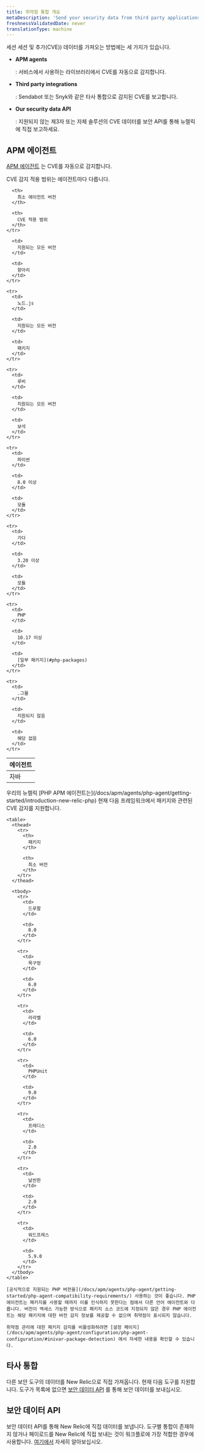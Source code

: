 ```yaml
---
title: 취약점 통합 개요
metaDescription: 'Send your security data from third party applications, APM agents, or through our security data API.'
freshnessValidatedDate: never
translationType: machine
---
```


세션 세션 및 추가(CVE)) 데이터를 가져오는 방법에는 세 가지가 있습니다.

* <DNT>**APM agents**</DNT>

  : 서비스에서 사용하는 라이브러리에서 CVE를 자동으로 감지합니다.

* <DNT>**Third party integrations**</DNT>

  : Sendabot 또는 Snyk와 같은 타사 통합으로 감지된 CVE를 보고합니다.

* <DNT>**Our security data API**</DNT>

  : 지원되지 않는 제3자 또는 자체 솔루션의 CVE 데이터를 보안 API를 통해 뉴렐릭에 직접 보고하세요.

## APM 에이전트

[APM 에이전트](/docs/apm/new-relic-apm/getting-started/introduction-apm/) 는 CVE를 자동으로 감지합니다.

<TechTileGrid>
  <TechTile
    name="Go agent"
    icon="logo-go"
    to="https://one.newrelic.com/nr1-core?state=985d4005-ba90-a8c7-1da1-2af34539b03b"
  />

  <TechTile
    name="Java agent"
    icon="logo-java"
    to="https://one.newrelic.com/nr1-core?state=80d18bcb-4919-1fcb-2b77-9406838eb916"
  />

  <TechTile
    name="Node.js agent"
    icon="logo-nodejs"
    to="https://one.newrelic.com/marketplace/install-data-source?state=be2e62fa-cc3b-c428-27c4-8d662c9e80a1"
  />

  <TechTile
    name="PHP agent"
    icon="logo-php"
    to="https://one.newrelic.com/nr1-core?state=aa633b41-72d4-009c-3abf-55dcf64894fe"
  />

  <TechTile
    name="Python agent"
    icon="logo-python"
    to="https://one.newrelic.com/nr1-core?state=20fda75b-58fb-a92a-f9e1-7b052035c6e8"
  />

  <TechTile
    name="Ruby agent"
    icon="logo-ruby"
    to="https://one.newrelic.com/nr1-core?state=d69143ab-605c-579b-25bf-cc6e5fee5b80"
  />
</TechTileGrid>

CVE 감지 적용 범위는 에이전트마다 다릅니다.

<table>
  <thead>
    <tr>
      <th style={{ width: "200px" }}>
        에이전트
      </th>

      <th>
        최소 에이전트 버전
      </th>

      <th>
        CVE 적용 범위
      </th>
    </tr>
  </thead>

  <tbody>
    <tr>
      <td>
        자바
      </td>

      <td>
        지원되는 모든 버전
      </td>

      <td>
        항아리
      </td>
    </tr>

    <tr>
      <td>
        노드.js
      </td>

      <td>
        지원되는 모든 버전
      </td>

      <td>
        패키지
      </td>
    </tr>

    <tr>
      <td>
        루비
      </td>

      <td>
        지원되는 모든 버전
      </td>

      <td>
        보석
      </td>
    </tr>

    <tr>
      <td>
        파이썬
      </td>

      <td>
        8.0 이상
      </td>

      <td>
        모듈
      </td>
    </tr>

    <tr>
      <td>
        가다
      </td>

      <td>
        3.20 이상
      </td>

      <td>
        모듈
      </td>
    </tr>

    <tr>
      <td>
        PHP
      </td>

      <td>
        10.17 이상
      </td>

      <td>
        [일부 패키지](#php-packages)
      </td>
    </tr>

    <tr>
      <td>
        .그물
      </td>

      <td>
        지원되지 않음
      </td>

      <td>
        해당 없음
      </td>
    </tr>
  </tbody>
</table>

<CollapserGroup>
  <Collapser
    id="php-packages"
    title="PHP 패키지 지원"
  >
    우리의 뉴렐릭 [PHP APM 에이전트는](/docs/apm/agents/php-agent/getting-started/introduction-new-relic-php) 현재 다음 프레임워크에서 패키지와 관련된 CVE 감지를 지원합니다.

    <table>
      <thead>
        <tr>
          <th>
            패키지
          </th>

          <th>
            최소 버전
          </th>
        </tr>
      </thead>

      <tbody>
        <tr>
          <td>
            드루팔
          </td>

          <td>
            8.0
          </td>
        </tr>

        <tr>
          <td>
            목구멍
          </td>

          <td>
            6.0
          </td>
        </tr>

        <tr>
          <td>
            라라벨
          </td>

          <td>
            6.0
          </td>
        </tr>

        <tr>
          <td>
            PHPUnit
          </td>

          <td>
            9.0
          </td>
        </tr>

        <tr>
          <td>
            프레디스
          </td>

          <td>
            2.0
          </td>
        </tr>

        <tr>
          <td>
            날씬한
          </td>

          <td>
            2.0
          </td>
        </tr>

        <tr>
          <td>
            워드프레스
          </td>

          <td>
            5.9.0
          </td>
        </tr>
      </tbody>
    </table>

    [공식적으로 지원되는 PHP 버전을](/docs/apm/agents/php-agent/getting-started/php-agent-compatibility-requirements/) 사용하는 것이 좋습니다. PHP 에이전트는 패키지를 사용할 때까지 이를 인식하지 못한다는 점에서 다른 언어 에이전트와 다릅니다. 버전이 액세스 가능한 방식으로 패키지 소스 코드에 지정되지 않은 경우 PHP 에이전트는 해당 패키지에 대한 버전 감지 정보를 제공할 수 없으며 취약점이 표시되지 않습니다.

    취약점 관리에 대한 패키지 감지를 비활성화하려면 [설정 페이지](/docs/apm/agents/php-agent/configuration/php-agent-configuration/#inivar-package-detection) 에서 자세한 내용을 확인할 수 있습니다.
  </Collapser>
</CollapserGroup>

## 타사 통합

다른 보안 도구의 데이터를 New Relic으로 직접 가져옵니다. 현재 다음 도구를 지원합니다. 도구가 목록에 없으면 [보안 데이터 API](/docs/vulnerability-management/integrations/security-data-api) 를 통해 보안 데이터를 보내십시오.

<TechTileGrid>
  <TechTile
    name="AWS Security Hub"
    to="https://newrelic.com/instant-observability/security-events"
  />

  <TechTile
    name="Dependabot"
    to="https://newrelic.com/instant-observability/github-dependabot"
  />

  <TechTile
    name="Snyk"
    to="https://newrelic.com/instant-observability/snyk"
  />
</TechTileGrid>

## 보안 데이터 API

보안 데이터 API를 통해 New Relic에 직접 데이터를 보냅니다. 도구별 통합이 존재하지 않거나 페이로드를 New Relic에 직접 보내는 것이 워크플로에 가장 적합한 경우에 사용합니다. [여기에서](/docs/vulnerability-management/integrations/security-data-api) 자세히 알아보십시오.